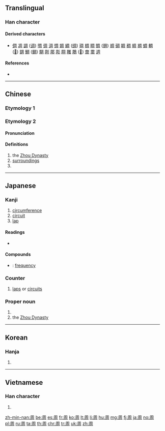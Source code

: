 {{also|固}}

==Translingual==
{{stroke order|strokes=8}}

===Han character===
{{Han char|rn=30|rad=口|as=05|sn=8|four=77220|canj=BGR|ids=⿵⺆𠮷}}

====Derived characters====
* [[倜]] [[凋]] [[調]] ([[调]]) [[啁]] [[徟]] [[淍]] [[惆]] [[婤]] [[綢]] ([[绸]]) [[琱]] [[椆]] [[晭]] [[賙]] ([[赒]]) [[禂]] [[碉]] [[睭]] [[稠]] [[皗]] [[裯]] [[蜩]] [[輖]] ([[𫐏]]) [[錭]] [[鯛]] ([[鲷]]) [[騆]] [[㓮]] [[郮]] [[彫]] [[翢]] [[雕]] [[鵰]] ([[𫛲]]) [[奝]] [[霌]] [[週]]

====References====
* {{Han ref|kx=0181.360|dkj=03441|dj=0400.050|hdz=10606.030|uh=5468}}

----

==Chinese==

===Etymology 1===
{{zh-see|週}}

===Etymology 2===
{{zh-forms}}

====Pronunciation====
{{zh-pron
|m=zhōu|ma=y
|c=zau1
|h=pfs=chû
|mn=chiu
|mc=y
|oc=y
|cat=n,pn
}}

====Definitions====
{{zh-hanzi}}

# the [[Zhou Dynasty]]
# [[surroundings]]
# {{surname|lang=zh}}
----

==Japanese==

===Kanji===
{{ja-kanji|grade=4|rs=口05}}

# [[circumference]]
# [[circuit]]
# [[lap]]

====Readings====
* {{ja-readings|goon=[[しゅ]] (shu), [[す]] (su)|kanon=[[しゅう]] (shū)|kun=[[まわり]] (mawari), [[あまねし]] (amaneshi), [[めぐる]] (meguru)}}

====Compounds====
* {{ja-r|周波数|しゅうはすう}}: [[frequency]]

===Counter===
{{ja-pos|しゅう|counter}}

# [[lap]]s or [[circuit]]s

===Proper noun===
{{ja-pos|まこと|proper}}

# {{given name|male|lang=ja|sort=まこと}}
# the [[Zhou Dynasty]]

----

==Korean==

===Hanja===
{{ko-hanja|hangeul=[[주]]|rv=ju|mr=chu}}

# {{defn|lang=ko|sort=口05}}

----

==Vietnamese==

===Han character===
{{vi-hantu|[[chu]], [[châu]]|rs=口05}}

# {{defn|lang=vi|sort=口05}}

[[zh-min-nan:周]]
[[be:周]]
[[es:周]]
[[fr:周]]
[[ko:周]]
[[lt:周]]
[[li:周]]
[[hu:周]]
[[mg:周]]
[[fj:周]]
[[ja:周]]
[[no:周]]
[[pl:周]]
[[ru:周]]
[[ta:周]]
[[th:周]]
[[chr:周]]
[[tr:周]]
[[uk:周]]
[[zh:周]]